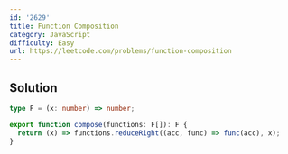 ```yaml
---
id: '2629'
title: Function Composition
category: JavaScript
difficulty: Easy
url: https://leetcode.com/problems/function-composition
---
```


## Solution

```typescript showLineNumbers
type F = (x: number) => number;

export function compose(functions: F[]): F {
  return (x) => functions.reduceRight((acc, func) => func(acc), x);
}
```
